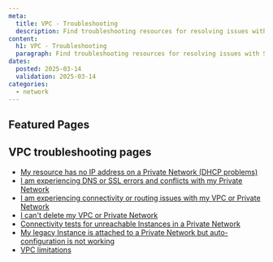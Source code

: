 ```yaml
---
meta:
  title: VPC - Troubleshooting
  description: Find troubleshooting resources for resolving issues with Scaleway Virtual Private Cloud and Private Networks.
content:
  h1: VPC - Troubleshooting
  paragraph: Find troubleshooting resources for resolving issues with Scaleway Virtual Private Cloud and Private Networks.
dates:
  posted: 2025-03-14
  validation: 2025-03-14
categories:
  - network
---
```


<ProductHeader
  productName="VPC troubleshooting"
  productLogo="vpc"
  description="Learn how to fix the most common issues with Scaleway VPC and Private Networks."
/>

## Featured Pages

<Grid>
    <DefaultCard
      title="VPC FAQ"
      description="Answers to common VPC questions"
      url="/vpc/faq/"
      label="See more"
    />
    <DefaultCard
      title="Attaching resources to a Private Network"
      description="Get resources communicating effectively"
      url="/vpc/how-to/attach-resources-to-pn/"
      label="See more"
    />
    <DefaultCard
      title="Understanding routing"
      description="Everything to know about VPC routing"
      url="/vpc/reference-content/understanding-routing/"
      label="See more"
    />
</Grid>
<Grid>
    <DefaultCard
      title="Understanding DNS"
      description="Find info about DNS on VPCs"
      url="/vpc/reference-content/dns/"
      label="See more"
    />
    <DefaultCard
      title="Solving connectivity & routing issues"
      description="Tips and troubleshooting"
      url="/vpc/troubleshooting/vpc-pn-routing-connectivity-issues/"
      label="See more"
    />
    <DefaultCard
      title="Solving problems deleting VPCs and Private Networks"
      description="Get solutions for known blockers"
      url="/vpc/troubleshooting/cant-delete-vpc-pn/"
      label="See more"
    />
</Grid>

## VPC troubleshooting pages

- [My resource has no IP address on a Private Network (DHCP problems)](/vpc/troubleshooting/resource-attached-no-ip/)
- [I am experiencing DNS or SSL errors and conflicts with my Private Network](/vpc/troubleshooting/pn-name/)
- [I am experiencing connectivity or routing issues with my VPC or Private Network](/vpc/troubleshooting/vpc-pn-routing-connectivity-issues/)
- [I can't delete my VPC or Private Network](/vpc/troubleshooting/cant-delete-vpc-pn/)
- [Connectivity tests for unreachable Instances in a Private Network](/vpc/troubleshooting/connectivity-tests/)
- [My legacy Instance is attached to a Private Network but auto-configuration is not working](/vpc/troubleshooting/autoconfig-not-working/)
- [VPC limitations](/vpc/troubleshooting/vpc-limitations/)
